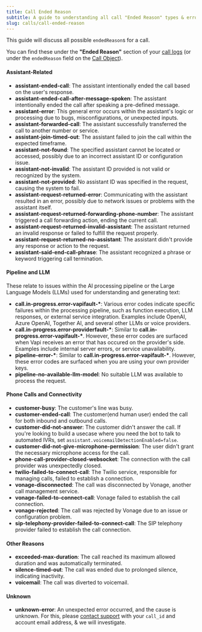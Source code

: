 ```yaml
---
title: Call Ended Reason
subtitle: A guide to understanding all call "Ended Reason" types & errors.
slug: calls/call-ended-reason
---
```


This guide will discuss all possible `endedReason`s for a call.

You can find these under the **"Ended Reason"** section of your [call
logs](https://dashboard.vapi.ai/calls) (or under the `endedReason` field on the [Call
Object](/api-reference/calls/get-call)).

#### **Assistant-Related**

- **assistant-ended-call**: The assistant intentionally ended the call based on the user's response.
- **assistant-ended-call-after-message-spoken**: The assistant intentionally ended the call after speaking a pre-defined message.
- **assistant-error**: This general error occurs within the assistant's logic or processing due to bugs, misconfigurations, or unexpected inputs.
- **assistant-forwarded-call**: The assistant successfully transferred the call to another number or service.
- **assistant-join-timed-out**: The assistant failed to join the call within the expected timeframe.
- **assistant-not-found**: The specified assistant cannot be located or accessed, possibly due to an incorrect assistant ID or configuration issue.
- **assistant-not-invalid**: The assistant ID provided is not valid or recognized by the system.
- **assistant-not-provided**: No assistant ID was specified in the request, causing the system to fail.
- **assistant-request-returned-error**: Communicating with the assistant resulted in an error, possibly due to network issues or problems with the assistant itself.
- **assistant-request-returned-forwarding-phone-number**: The assistant triggered a call forwarding action, ending the current call.
- **assistant-request-returned-invalid-assistant**: The assistant returned an invalid response or failed to fulfill the request properly.
- **assistant-request-returned-no-assistant**: The assistant didn't provide any response or action to the request.
- **assistant-said-end-call-phrase**: The assistant recognized a phrase or keyword triggering call termination.

#### **Pipeline and LLM**

These relate to issues within the AI processing pipeline or the Large Language Models (LLMs) used for understanding and generating text:

- **call.in-progress.error-vapifault-\***: Various error codes indicate specific failures within the processing pipeline, such as function execution, LLM responses, or external service integration. Examples include OpenAI, Azure OpenAI, Together AI, and several other LLMs or voice providers.
- **call.in-progress.error-providerfault-\***: Similar to **call.in-progress.error-vapifault-\***. However, these error codes are surfaced when Vapi receives an error that has occured on the provider's side. Examples include internal server errors, or service unavailability.
- **pipeline-error-\***: Similar to **call.in-progress.error-vapifault-\***. However, these error codes are surfaced when you are using your own provider keys.
- **pipeline-no-available-llm-model**: No suitable LLM was available to process the request.

#### **Phone Calls and Connectivity**

- **customer-busy**: The customer's line was busy.
- **customer-ended-call**: The customer(end human user) ended the call for both inbound and outbound calls.
- **customer-did-not-answer**: The customer didn't answer the call. If you're looking to build a usecase where you need the bot to talk to automated IVRs, set `assistant.voicemailDetectionEnabled=false`.
- **customer-did-not-give-microphone-permission**: The user didn't grant the necessary microphone access for the call.
- **phone-call-provider-closed-websocket**: The connection with the call provider was unexpectedly closed.
- **twilio-failed-to-connect-call**: The Twilio service, responsible for managing calls, failed to establish a connection.
- **vonage-disconnected**: The call was disconnected by Vonage, another call management service.
- **vonage-failed-to-connect-call**: Vonage failed to establish the call connection.
- **vonage-rejected**: The call was rejected by Vonage due to an issue or configuration problem.
- **sip-telephony-provider-failed-to-connect-call**: The SIP telephony provider failed to establish the call connection.

#### **Other Reasons**

- **exceeded-max-duration**: The call reached its maximum allowed duration and was automatically terminated.
- **silence-timed-out**: The call was ended due to prolonged silence, indicating inactivity.
- **voicemail**: The call was diverted to voicemail.

#### **Unknown**

- **unknown-error**: An unexpected error occurred, and the cause is unknown. For this, please [contact support](/support) with your `call_id` and account email address, & we will investigate.

